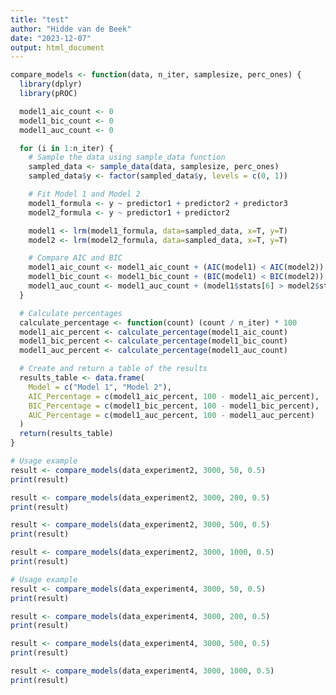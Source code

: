```yaml
---
title: "test"
author: "Hidde van de Beek"
date: "2023-12-07"
output: html_document
---
```


```r
compare_models <- function(data, n_iter, samplesize, perc_ones) {
  library(dplyr)
  library(pROC)

  model1_aic_count <- 0
  model1_bic_count <- 0
  model1_auc_count <- 0

  for (i in 1:n_iter) {
    # Sample the data using sample_data function
    sampled_data <- sample_data(data, samplesize, perc_ones)
    sampled_data$y <- factor(sampled_data$y, levels = c(0, 1))

    # Fit Model 1 and Model 2
    model1_formula <- y ~ predictor1 + predictor2 + predictor3
    model2_formula <- y ~ predictor1 + predictor2

    model1 <- lrm(model1_formula, data=sampled_data, x=T, y=T)
    model2 <- lrm(model2_formula, data=sampled_data, x=T, y=T)

    # Compare AIC and BIC
    model1_aic_count <- model1_aic_count + (AIC(model1) < AIC(model2))
    model1_bic_count <- model1_bic_count + (BIC(model1) < BIC(model2))
    model1_auc_count <- model1_auc_count + (model1$stats[6] > model2$stats[6])
  }

  # Calculate percentages
  calculate_percentage <- function(count) (count / n_iter) * 100
  model1_aic_percent <- calculate_percentage(model1_aic_count)
  model1_bic_percent <- calculate_percentage(model1_bic_count)
  model1_auc_percent <- calculate_percentage(model1_auc_count)

  # Create and return a table of the results
  results_table <- data.frame(
    Model = c("Model 1", "Model 2"),
    AIC_Percentage = c(model1_aic_percent, 100 - model1_aic_percent),
    BIC_Percentage = c(model1_bic_percent, 100 - model1_bic_percent),
    AUC_Percentage = c(model1_auc_percent, 100 - model1_auc_percent)
  )
  return(results_table)
}
```


```r
# Usage example
result <- compare_models(data_experiment2, 3000, 50, 0.5)
print(result)

result <- compare_models(data_experiment2, 3000, 200, 0.5)
print(result)

result <- compare_models(data_experiment2, 3000, 500, 0.5)
print(result)

result <- compare_models(data_experiment2, 3000, 1000, 0.5)
print(result)
```

```r
# Usage example
result <- compare_models(data_experiment4, 3000, 50, 0.5)
print(result)

result <- compare_models(data_experiment4, 3000, 200, 0.5)
print(result)

result <- compare_models(data_experiment4, 3000, 500, 0.5)
print(result)

result <- compare_models(data_experiment4, 3000, 1000, 0.5)
print(result)
```

